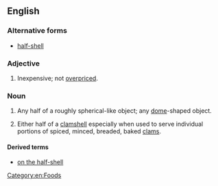 ==English==

===Alternative forms===
* [[half-shell]] <!-- I don't see any pattern for when it is hyphenated or not - adjective use is supposed to be hyphenated, but these exist as set-phrases? -->

===Adjective===
{{en-adj|?|head=[[half]] [[shell]]}}

# {{rare|colloquial|especially with "on the"}} Inexpensive; not [[overpriced]].<!--presumably an allusion to using clamshells as currency?-->

===Noun===
{{en-noun|s|-|head=[[half]] [[shell]]}}

# {{physics|figuratively}} Any half of a roughly spherical-like object; any [[dome]]-shaped object.
# {{context|of food|especially with "on the"}} Either half of a [[clamshell]] especially when used to serve individual portions of spiced, minced, breaded, baked [[clam]]s.

====Derived terms====
* [[on the half-shell]]

[[Category:en:Foods]]